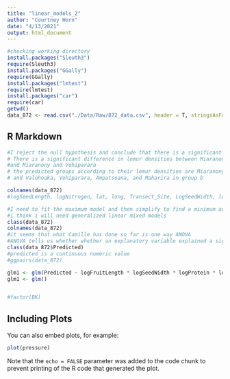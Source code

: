 ```yaml
---
title: "linear_models_2"
author: "Courtney Horn"
date: "4/13/2021"
output: html_document
---
```


```r
#checking working directory
install.packages("Sleuth3")
require(Sleuth3)
install.packages("GGally")
require(GGally)
install.packages("lmtest")
require(lmtest)
install.packages("car")
require(car)
getwd()
data_872 <- read.csv("./Data/Raw/872_data.csv", header = T, stringsAsFactors = TRUE)
```

## R Markdown



```r
#I reject the null hypothesis and conclude that there is a significant difference in lemur densities between different sites (p = 0.009).
# There is a significant difference in lemur densities between Miaranony and Ampatsoana, Miaranony and Maharira, 
#and Miaranony and Vohiparara 
# the predicted groups according to their lemur densities are Miaranony and Valohoaka being in group a 
# and Valohoaka, Vohiparara, Ampatsoana, and Maharira in group b 

colnames(data_872)
#logSeedLength, logNitrogen, lat, long, Transect_Site, LogSeedWidth, logTannins, roughness, long, logSugar, logSLA, slop, logFruitLength, logFat, Species, LogFruitWidth, logProtein all seem to be interesting variables based off of visual inspection

#I need to fit the maximum model and then simplify to find a minimum adequate model
#i think i will need generalized linear mixed models
class(data_872)
colnames(data_872)
#it seems that what Camille has done so far is one way ANOVA
#ANOVA tells us whether whether an explanatory variable explained a significant proportion of the variation in the response variable 
class(data_872$Predicted)
#predicted is a continuous numeric value
#ggpairs(data_872)

glm1 <- glm(Predicted ~ logFruitLength * logSeedWidth * logProtein * logSLA * tpi * aspect * long * Transect_Site * logFruitWidth * logSugar * logNitrogen * Species * roughness * flowdir * WD * logSeedLength * logFat * logTannins * slope * late, family = binomial, data = data_872)
glm1 <- glm()


#factor(BK)
```

## Including Plots

You can also embed plots, for example:

```r
plot(pressure)
```

Note that the `echo = FALSE` parameter was added to the code chunk to prevent printing of the R code that generated the plot.
